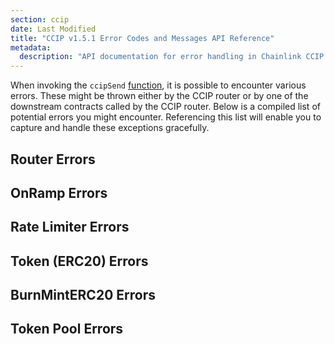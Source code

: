 ```yaml
---
section: ccip
date: Last Modified
title: "CCIP v1.5.1 Error Codes and Messages API Reference"
metadata:
  description: "API documentation for error handling in Chainlink CCIP v1.5.1, including router, onramp, rate limiter, and token-related errors."
---
```



<CcipCommon callout="importCCIPPackage151" />

When invoking the `ccipSend` [function](/ccip/api-reference/v1.5.1/i-router-client#ccipsend), it is possible to encounter various errors. These might be thrown either by the CCIP router or by one of the downstream contracts called by the CCIP router. Below is a compiled list of potential errors you might encounter. Referencing this list will enable you to capture and handle these exceptions gracefully.

## Router Errors

<CCIPSendError type="router" version="v1_5_1" />

## OnRamp Errors

<CCIPSendError type="onramp" version="v1_5_1" />

## Rate Limiter Errors

<CCIPSendError type="rate-limiter" version="v1_5_1" />

## Token (ERC20) Errors

<CCIPSendError type="erc20" version="v1_5_1" />

## BurnMintERC20 Errors

<CCIPSendError type="burnMintERC20" version="v1_5_1" />

## Token Pool Errors

<CCIPSendError type="pool" version="v1_5_1" />
